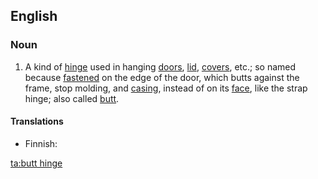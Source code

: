 ==English==

===Noun===
{{en-noun|head=[[butt]] [[hinge]]}}
# {{label|en|carpentry}} A kind of [[hinge]] used in hanging [[door]]s, [[lid]], [[cover]]s, etc.; so named because [[fasten]]ed on the edge of the door, which butts against the frame, stop molding, and [[casing]], instead of on its [[face]], like the strap hinge; also called [[butt]].

====Translations====
{{trans-top|hinge installed on the edge of the door}}
* Finnish: {{t|fi|piilosarana}}
{{trans-mid}}
{{trans-bottom}}

[[ta:butt hinge]]